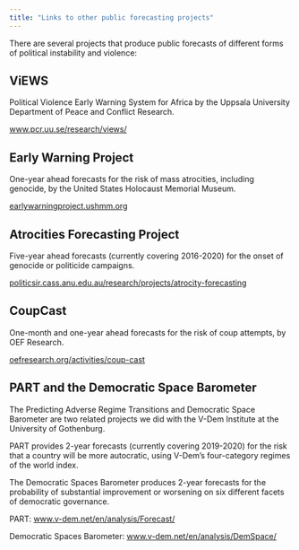```yaml
---
title: "Links to other public forecasting projects"
---
```


There are several projects that produce public forecasts of different forms of political instability and violence:

## ViEWS 

Political Violence Early Warning System for Africa by the Uppsala University Department of Peace and Conflict Research. 

[www.pcr.uu.se/research/views/](https://www.pcr.uu.se/research/views/){target="_blank"}

## Early Warning Project 

One-year ahead forecasts for the risk of mass atrocities, including genocide, by the United States Holocaust Memorial Museum. 

[earlywarningproject.ushmm.org](https://earlywarningproject.ushmm.org){target="_blank"}

## Atrocities Forecasting Project

Five-year ahead forecasts (currently covering 2016-2020) for the onset of genocide or politicide campaigns. 

[politicsir.cass.anu.edu.au/research/projects/atrocity-forecasting](https://politicsir.cass.anu.edu.au/research/projects/atrocity-forecasting){target="_blank"}

## CoupCast

One-month and one-year ahead forecasts for the risk of coup attempts, by OEF Research.

[oefresearch.org/activities/coup-cast](https://oefresearch.org/activities/coup-cast){target="_blank"}

## PART and the Democratic Space Barometer

The Predicting Adverse Regime Transitions and Democratic Space Barometer are two related projects we did with the V-Dem Institute at the University of Gothenburg. 

PART provides 2-year forecasts (currently covering 2019-2020) for the risk that a country will be more autocratic, using V-Dem's four-category regimes of the world index. 

The Democratic Spaces Barometer produces 2-year forecasts for the probability of substantial improvement or worsening on six different facets of democratic governance.

PART: [www.v-dem.net/en/analysis/Forecast/](https://www.v-dem.net/en/analysis/Forecast/){target="_blank"}

Democratic Spaces Barometer: [www.v-dem.net/en/analysis/DemSpace/](https://www.v-dem.net/en/analysis/DemSpace/){target="_blank"}


